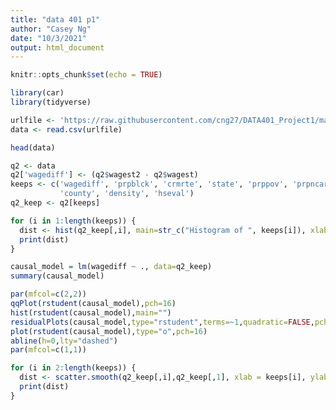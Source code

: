 ---
title: "data 401 p1"
author: "Casey Ng"
date: "10/3/2021"
output: html_document
---

```{r setup, include=FALSE}
knitr::opts_chunk$set(echo = TRUE)
```

```{r}
library(car)
library(tidyverse)
```

```{r}
urlfile <- 'https://raw.githubusercontent.com/cng27/DATA401_Project1/main/fastfood.csv'
data <- read.csv(urlfile)

head(data)
```



```{r}
q2 <- data
q2['wagediff'] <- (q2$wagest2 - q2$wagest)
keeps <- c('wagediff', 'prpblck', 'crmrte', 'state', 'prppov', 'prpncar', 'income',
           'county', 'density', 'hseval')
q2_keep <- q2[keeps]

```


```{r}
for (i in 1:length(keeps)) {
  dist <- hist(q2_keep[,i], main=str_c("Histogram of ", keeps[i]), xlab=keeps[i])
  print(dist)
}
```


```{r}
causal_model = lm(wagediff ~ ., data=q2_keep)
summary(causal_model)
```


```{r}
par(mfcol=c(2,2))
qqPlot(rstudent(causal_model),pch=16)
hist(rstudent(causal_model),main="")
residualPlots(causal_model,type="rstudent",terms=~1,quadratic=FALSE,pch=16)
plot(rstudent(causal_model),type="o",pch=16)
abline(h=0,lty="dashed")
par(mfcol=c(1,1))
```

```{r}
for (i in 2:length(keeps)) {
  dist <- scatter.smooth(q2_keep[,i],q2_keep[,1], xlab = keeps[i], ylab = keeps[1])
  print(dist)
}
```





